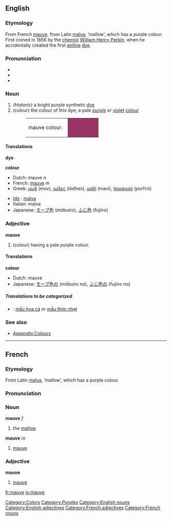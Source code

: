 ==English==
{{wikipedia}}
===Etymology===
From French [[mauve#French|mauve]], from Latin [[malva]], ‘mallow’, which has a purple colour. First coined in 1856 by the [[chemist]] [[w:William Henry Perkin|William Henry Perkin]], when he accidentally created the first [[aniline]] [[dye]].

===Pronunciation===
*{{IPA|/məʊv/}}
*{{audio|en-us-mauve.ogg|Audio (US)}}
*{{audio|en-us-mauve2.ogg|Audio (US) (alternate)}}

===Noun===
# ''(Historic)'' a bright purple synthetic [[dye]]
#(colour) the colour of this dye; a pale [[purple]] or [[violet]] [[color|colour]]
#:<table><tr><td>mauve colour: &nbsp;</td><td bgcolor="#993366" width="80">&nbsp; </td></tr></table>

{{seeCites}}

====Translations====
'''dye'''
{{top}}
{{mid}}
{{bottom}}

'''colour'''
{{top}}
*Dutch: mauve ''n''
*French: [[mauve#French|mauve]] ''m''
*Greek: [[μωβ]] (mov), [[ιώδες]] (iódhes), [[μαβί]] (maví), [[πορφυρό]] (porfiró)
{{mid}}
*[[Ido]] : [[malva]]
*Italian: malva
*Japanese: [[モーブ色]] (mōbuiro), [[ふじ色]] (fujiiro)
{{bottom}}

===Adjective===
'''mauve'''
#(colour) having a pale purple colour. 

{{seeCites}}

====Translations====
'''colour'''
{{top}}
*Dutch: mauve
*Japanese: [[モーブ色]]の (mōbuiro no), [[ふじ色]]の (fujiiro no)
{{mid}}
{{bottom}}

=====Translations to be categorized=====
{{checktrans}}
<!--Remove this section once all of the translations below have been moved into the tables above.-->
*{{ttbc|Vietnamese}}: [[mầu hoa cà]] or [[mầu thím nhạt]]

===See also===
*[[Wiktionary_Appendix:Colours|Appendix:Colours]]

[[Category:Colors]]
[[Category:Purples]]
[[Category:English nouns]]
[[Category:English adjectives]]


----

==French==
===Etymology===
From Latin [[malva]], ‘mallow’, which has a purple colour.

===Pronunciation===
{{IPA|/mov/}}

===Noun===
'''mauve''' ''f''
# the [[mallow]]

'''mauve''' ''m''
# [[mauve#English|mauve]]

===Adjective===
'''mauve'''
# [[mauve#English|mauve]]

[[Category:French adjectives]]
[[Category:French nouns]]

[[fr:mauve]]
[[io:mauve]]